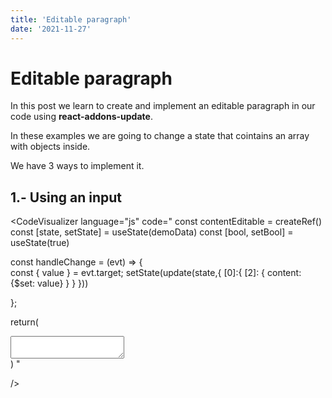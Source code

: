 ```yaml
---
title: 'Editable paragraph'
date: '2021-11-27'
---
```


# Editable paragraph

In this post we learn to create and implement an editable paragraph in our code using **react-addons-update**.

In these examples we are going to change a state that cointains an array with objects inside.

We have 3 ways to implement it.




## 1.- Using an input 

<CodeVisualizer language="js" code="
const contentEditable = createRef()
const [state, setState] = useState(demoData)
const [bool, setBool] = useState(true)

const handleChange = (evt) => {  
  const { value } = evt.target;
  setState(update(state,{
    [0]:{
      [2]: {
        content:  {$set: value}
      }
    }
  }))

};

return(  
  <div>
    <textarea type='text' value={state[0][2].content}  onChange={handleChange}></textarea>
  </div>
)
"
  
/>
